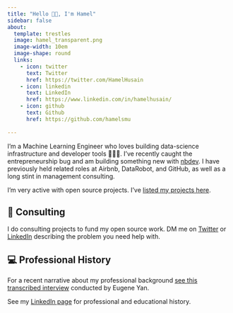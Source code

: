 ```yaml
---
title: "Hello 👋🏽, I'm Hamel"
sidebar: false
about:
  template: trestles
  image: hamel_transparent.png
  image-width: 10em
  image-shape: round
  links:
    - icon: twitter
      text: Twitter
      href: https://twitter.com/HamelHusain
    - icon: linkedin
      text: LinkedIn
      href: https://www.linkedin.com/in/hamelhusain/
    - icon: github
      text: Github
      href: https://github.com/hamelsmu
    
---
```


I'm a Machine Learning Engineer who loves building data-science infrastructure  and developer tools 👷🏼‍♂️.  I've recently caught the entrepreneurship bug and am building something new with [nbdev](https://nbdev.fast.ai/).  I have previously held related roles at Airbnb, DataRobot, and GitHub, as well as a long stint in management consulting.

I'm very active with open source projects. I've [listed my projects here](opensource.qmd). 

## 💼 Consulting

I do consulting projects to fund my open source work.  DM me on [Twitter](https://twitter.com/HamelHusain) or [LinkedIn](https://www.linkedin.com/in/hamelhusain/) describing the problem you need help with.

## 💻 Professional History

For a recent narrative about my professional background [see this transcribed interview](https://applyingml.com/mentors/hamel-husain/) conducted by Eugene Yan.  

See my [LinkedIn page](https://www.linkedin.com/in/hamelhusain/) for professional and educational history.